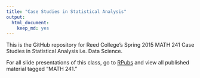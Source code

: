 ```yaml
---
title: "Case Studies in Statistical Analysis"
output:
  html_document:
    keep_md: yes
---
```


This is the GitHub repository for Reed College's Spring 2015 MATH 241 Case Studies in Statistical Analysis i.e. Data Science.  

For all slide presentations of this class, go to [RPubs](http://rpubs.com/rudeboybert/) and view all published material tagged "MATH 241."